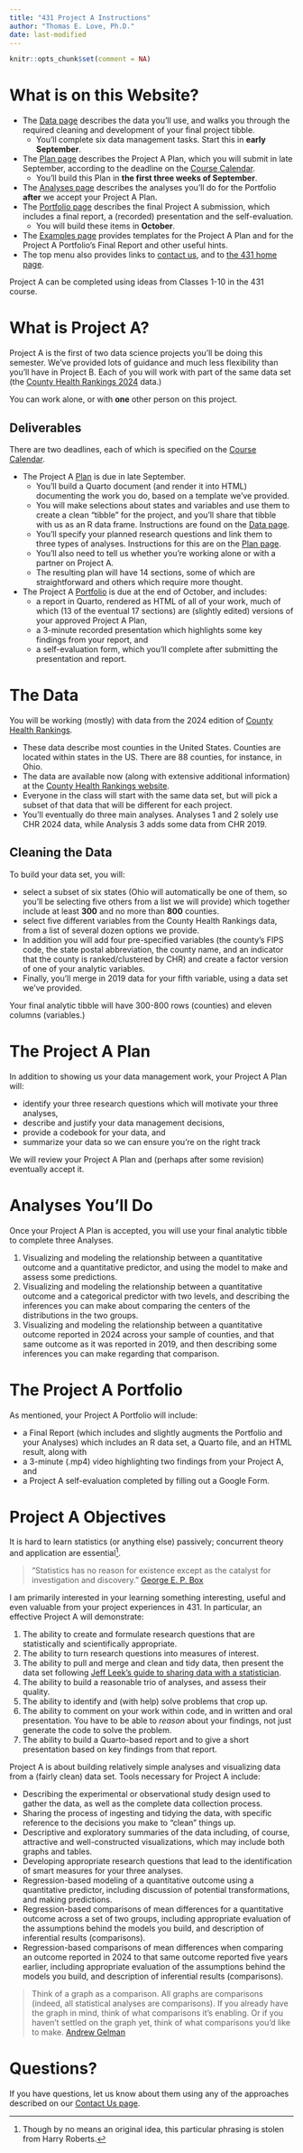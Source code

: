 ```yaml
---
title: "431 Project A Instructions"
author: "Thomas E. Love, Ph.D."
date: last-modified
---
```


```r
knitr::opts_chunk$set(comment = NA)
```

# What is on this Website?

- The [Data page](data.qmd) describes the data you'll use, and walks you through the required cleaning and development of your final project tibble. 
    - You'll complete six data management tasks. Start this in **early September**.
- The [Plan page](plan.qmd) describes the Project A Plan, which you will submit in late September, according to the deadline on the [Course Calendar](https://thomaselove.github.io/431-2024/calendar.html). 
    - You'll build this Plan in **the first three weeks of September**.
- The [Analyses page](analyses.qmd) describes the analyses you'll do for the Portfolio **after** we accept your Project A Plan.
- The [Portfolio page](portfolio.qmd) describes the final Project A submission, which includes a final report, a (recorded) presentation and the self-evaluation. 
    - You will build these items in **October**. 
- The [Examples page](examples.qmd) provides templates for the Project A Plan and for the Project A Portfolio's Final Report and other useful hints.
- The top menu also provides links to [contact us](https://thomaselove.github.io/431-2024/contact.html), and to [the 431 home page](https://thomaselove.github.io/431-2024).

Project A can be completed using ideas from Classes 1-10 in the 431 course.

# What is Project A?

Project A is the first of two data science projects you’ll be doing this semester. We've provided lots of guidance and much less flexibility than you’ll have in Project B. Each of you will work with part of the same data set (the [County Health Rankings 2024](https://www.countyhealthrankings.org/explore-health-rankings/rankings-data-documentation) data.) 

You can work alone, or with **one** other person on this project. 

## Deliverables

There are two deadlines, each of which is specified on the [Course Calendar](https://thomaselove.github.io/431-2024/calendar.html).

- The Project A [Plan](plan.qmd) is due in late September. 
    - You'll build a Quarto document (and render it into HTML) documenting the work you do, based on a template we've provided. 
    - You will make selections about states and variables and use them to create a clean "tibble" for the project, and you'll share that tibble with us as an R data frame. Instructions are found on the [Data page](data.qmd).
    - You'll specify your planned research questions and link them to three types of analyses. Instructions for this are on the [Plan page](plan.qmd).
    - You'll also need to tell us whether you're working alone or with a partner on Project A.
    - The resulting plan will have 14 sections, some of which are straightforward and others which require more thought.
- The Project A [Portfolio](portfolio.qmd) is due at the end of October, and includes:
    - a report in Quarto, rendered as HTML of all of your work, much of which (13 of the eventual 17 sections) are (slightly edited) versions of your approved Project A Plan,
    - a 3-minute recorded presentation which highlights some key findings from your report, and
    - a self-evaluation form, which you'll complete after submitting the presentation and report. 

# The Data

You will be working (mostly) with data from the 2024 edition of [County Health Rankings](https://www.countyhealthrankings.org/).

- These data describe most counties in the United States. Counties are located within states in the US. There are 88 counties, for instance, in Ohio.
- The data are available now (along with extensive additional information) at the [County Health Rankings website](https://www.countyhealthrankings.org/explore-health-rankings/rankings-data-documentation).
- Everyone in the class will start with the same data set, but will pick a subset of that data that will be different for each project.
- You'll eventually do three main analyses. Analyses 1 and 2 solely use CHR 2024 data, while Analysis 3 adds some data from CHR 2019.

## Cleaning the Data

To build your data set, you will:

- select a subset of six states (Ohio will automatically be one of them, so you'll be selecting five others from a list we will provide) which together include at least **300** and no more than **800** counties.
- select five different variables from the County Health Rankings data, from a list of several dozen options we provide.
- In addition you will add four pre-specified variables (the county's FIPS code, the state postal abbreviation, the county name, and an indicator that the county is ranked/clustered by CHR) and create a factor version of one of your analytic variables.
- Finally, you'll merge in 2019 data for your fifth variable, using a data set we've provided.

Your final analytic tibble will have 300-800 rows (counties) and eleven columns (variables.)

# The Project A Plan

In addition to showing us your data management work, your Project A Plan will:

- identify your three research questions which will motivate your three analyses,
- describe and justify your data management decisions, 
- provide a codebook for your data, and 
- summarize your data so we can ensure you're on the right track

We will review your Project A Plan and (perhaps after some revision) eventually accept it.

# Analyses You'll Do

Once your Project A Plan is accepted, you will use your final analytic tibble to complete three Analyses. 

1. Visualizing and modeling the relationship between a quantitative outcome and a quantitative predictor, and using the model to make and assess some predictions.
2. Visualizing and modeling the relationship between a quantitative outcome and a categorical predictor with two levels, and describing the inferences you can make about comparing the centers of the distributions in the two groups.
3. Visualizing and modeling the relationship between a quantitative outcome reported in 2024 across your sample of counties, and that same outcome as it was reported in 2019, and then describing some inferences you can make regarding that comparison.

# The Project A Portfolio

As mentioned, your Project A Portfolio will include:

- a Final Report (which includes and slightly augments the Portfolio and your Analyses) which includes an R data set, a Quarto file, and an HTML result, along with 
- a 3-minute (.mp4) video highlighting two findings from your Project A, and
- a Project A self-evaluation completed by filling out a Google Form.

# Project A Objectives 

It is hard to learn statistics (or anything else) passively; concurrent theory and application are essential^[Though by no means an original idea, this particular phrasing is stolen from Harry Roberts.].

> "Statistics has no reason for existence except as the catalyst for investigation and discovery." [George E. P. Box](https://en.wikipedia.org/wiki/George_E._P._Box)

I am primarily interested in your learning something interesting, useful and even valuable from your project experiences in 431. In particular, an effective Project A will demonstrate:

1. The ability to create and formulate research questions that are statistically and scientifically appropriate.
2. The ability to turn research questions into measures of interest.
3. The ability to pull and merge and clean and tidy data, then present the data set following [Jeff Leek's guide to sharing data with a statistician](https://github.com/jtleek/datasharing).
4. The ability to build a reasonable trio of analyses, and assess their quality.
5. The ability to identify and (with help) solve problems that crop up.
6. The ability to comment on your work within code, and in written and oral presentation. You have to be able to *reason* about your findings, not just generate the code to solve the problem.
7. The ability to build a Quarto-based report and to give a short presentation based on key findings from that report.

Project A is about building relatively simple analyses and visualizing data from a (fairly clean) data set. Tools necessary for Project A include:

- Describing the experimental or observational study design used to gather the data, as well as the complete data collection process.
- Sharing the process of ingesting and tidying the data, with specific reference to the decisions you make to "clean" things up.
- Descriptive and exploratory summaries of the data including, of course, attractive and well-constructed visualizations, which may include both graphs and tables.
- Developing appropriate research questions that lead to the identification of smart measures for your three analyses.
- Regression-based modeling of a quantitative outcome using a quantitative predictor, including discussion of potential transformations, and making predictions.
- Regression-based comparisons of mean differences for a quantitative outcome across a set of two groups, including appropriate evaluation of the assumptions behind the models you build, and description of inferential results (comparisons).
- Regression-based comparisons of mean differences when comparing an outcome reported in 2024 to that same outcome reported five years earlier, including appropriate evaluation of the assumptions behind the models you build, and description of inferential results (comparisons).

> Think of a graph as a comparison. All graphs are comparisons (indeed, all statistical analyses are comparisons). If you already have the graph in mind, think of what comparisons it's enabling. Or if you haven't settled on the graph yet, think of what comparisons you'd like to make. [Andrew Gelman](http://andrewgelman.com/2014/03/25/statistical-graphics-course-statistical-graphics-advice/)

# Questions?

If you have questions, let us know about them using any of the approaches described on our [Contact Us page](https://thomaselove.github.io/431-2024/contact.html).
